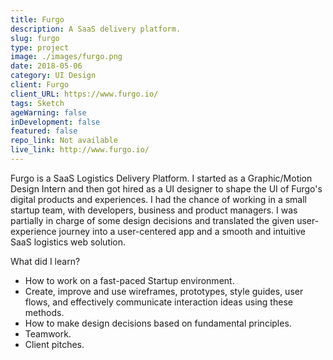 ```yaml
---
title: Furgo
description: A SaaS delivery platform.
slug: furgo
type: project
image: ./images/furgo.png
date: 2018-05-06
category: UI Design
client: Furgo
client_URL: https://www.furgo.io/
tags: Sketch
ageWarning: false 
inDevelopment: false
featured: false
repo_link: Not available
live_link: http://www.furgo.io/
---
```


Furgo is a SaaS Logistics Delivery Platform. I started as a Graphic/Motion Design Intern and then got hired as a UI designer to shape the UI of Furgo's digital products and experiences. I had the chance of working in a small startup team, with developers, business and product managers. I was partially in charge of some design decisions and translated the given user-experience journey into a user-centered app and a smooth and intuitive SaaS logistics web solution.

What did I learn?

*   How to work on a fast-paced Startup environment.
*   Create, improve and use wireframes, prototypes, style guides, user flows, and effectively communicate interaction ideas using these methods.
*   How to make design decisions based on fundamental principles.
*   Teamwork.
*   Client pitches.






